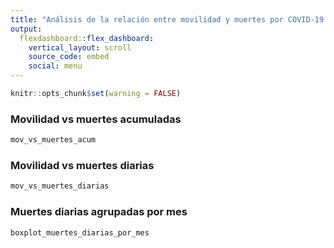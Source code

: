 ```yaml
---
title: "Análisis de la relación entre movilidad y muertes por COVID-19 en Argentina"
output: 
  flexdashboard::flex_dashboard:
    vertical_layout: scroll
    source_code: embed
    social: menu
---
```


```r
knitr::opts_chunk$set(warning = FALSE)
```

### Movilidad vs muertes acumuladas

```r
mov_vs_muertes_acum
```

### Movilidad vs muertes diarias

```r
mov_vs_muertes_diarias
```

### Muertes diarias agrupadas por mes

```r
boxplot_muertes_diarias_por_mes
```

